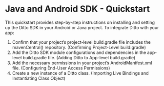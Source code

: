 # Java and Android SDK - Quickstart

This quickstart provides step-by-step instructions on installing and setting up the Ditto SDK in your Android or Java project.
To integrate Ditto with your app:

1. Confirm that your project’s project-level build.gradle file includes the mavenCentral() repository. (Confirming Project-Level build.gradle)
2. Add the Ditto SDK module configurations and dependencies in the app-level build.gradle file. (Adding Ditto to App-level build.gradle)
3. Add the necessary permissions in your project’s AndroidManifest.xml file. (Configuring End-User Access Permissions)
4. Create a new instance of a Ditto class. (Importing Live Bindings and Instantiating Class Object)

